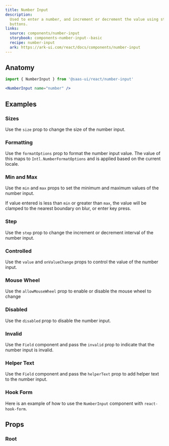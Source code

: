 ```yaml
---
title: Number Input
description:
  Used to enter a number, and increment or decrement the value using stepper
  buttons.
links:
  source: components/number-input
  storybook: components-number-input--basic
  recipe: number-input
  ark: https://ark-ui.com/react/docs/components/number-input
---
```


<ExampleTabs name="number-input-basic" />

## Anatomy

```jsx
import { NumberInput } from '@saas-ui/react/number-input'
```

```jsx
<NumberInput name="number" />
```

## Examples

### Sizes

Use the `size` prop to change the size of the number input.

<ExampleTabs name="number-input-with-sizes" />

### Formatting

Use the `formatOptions` prop to format the number input value. The value of this
maps to `Intl.NumberFormatOptions` and is applied based on the current locale.

<ExampleTabs name="number-input-with-format-options" />

### Min and Max

Use the `min` and `max` props to set the minimum and maximum values of the
number input.

If value entered is less than `min` or greater than `max`, the value will be
clamped to the nearest boundary on blur, or enter key press.

<ExampleTabs name="number-input-with-min-max" />

### Step

Use the `step` prop to change the increment or decrement interval of the number
input.

<ExampleTabs name="number-input-with-step" />

### Controlled

Use the `value` and `onValueChange` props to control the value of the number
input.

<ExampleTabs name="number-input-controlled" />

### Mouse Wheel

Use the `allowMouseWheel` prop to enable or disable the mouse wheel to change

<ExampleTabs name="number-input-with-mouse-wheel" />

### Disabled

Use the `disabled` prop to disable the number input.

<ExampleTabs name="number-input-with-disabled" />

### Invalid

Use the `Field` component and pass the `invalid` prop to indicate that the
number input is invalid.

<ExampleTabs name="number-input-with-invalid" />

### Helper Text

Use the `Field` component and pass the `helperText` prop to add helper text to
the number input.

<ExampleTabs name="number-input-with-field" />

### Hook Form

Here is an example of how to use the `NumberInput` component with
`react-hook-form`.

<ExampleTabs name="number-input-with-hook-form" />

## Props

### Root

<PropTable component="NumberInput" part="Root" />
